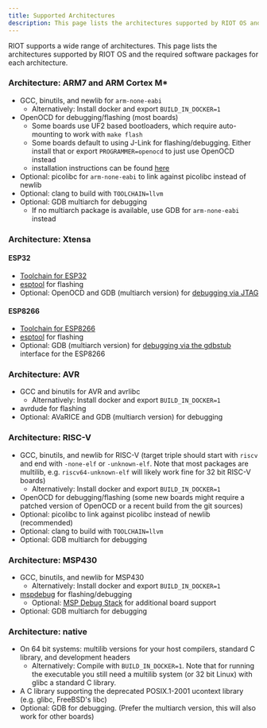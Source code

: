 ```yaml
---
title: Supported Architectures
description: This page lists the architectures supported by RIOT OS and the required software packages for each architecture.
---
```



<Contact />

RIOT supports a wide range of architectures. This page lists the architectures supported by RIOT OS and the required software packages for each architecture.

### Architecture: ARM7 and ARM Cortex M*

* GCC, binutils, and newlib for `arm-none-eabi`
    * Alternatively: Install docker and export `BUILD_IN_DOCKER=1`
* OpenOCD for debugging/flashing (most boards)
    * Some boards use UF2 based bootloaders, which require auto-mounting to work with `make flash`
    * Some boards default to using J-Link for flashing/debugging. Either install that or export
      `PROGRAMMER=openocd` to just use OpenOCD instead
    * installation instructions can be found [here](https://github.com/RIOT-OS/RIOT/wiki/OpenOCD)
* Optional: picolibc for `arm-none-eabi` to link against picolibc instead of newlib
* Optional: clang to build with `TOOLCHAIN=llvm`
* Optional: GDB multiarch for debugging
    * If no multiarch package is available, use GDB for `arm-none-eabi` instead

### Architecture: Xtensa

#### ESP32

* [Toolchain for ESP32](https://doc.riot-os.org/group__cpu__esp32.html#esp32_toolchain)
* [esptool](https://github.com/espressif/esptool) for flashing
* Optional: OpenOCD and GDB (multiarch version) for [debugging via JTAG](https://doc.riot-os.org/group__cpu__esp32.html#esp32_jtag_debugging)

#### ESP8266

* [Toolchain for ESP8266](https://doc.riot-os.org/group__cpu__esp8266.html#esp8266_toolchain)
* [esptool](https://github.com/espressif/esptool) for flashing
* Optional: GDB (multiarch version) for [debugging via the gdbstub](https://doc.riot-os.org/group__cpu__esp8266.html#esp8266_esp_gdbstub)
  interface for the ESP8266

### Architecture: AVR

* GCC and binutils for AVR and avrlibc
    * Alternatively: Install docker and export `BUILD_IN_DOCKER=1`
* avrdude for flashing
* Optional: AVaRICE and GDB (multiarch version) for debugging

### Architecture: RISC-V

* GCC, binutils, and newlib for RISC-V (target triple should start with `riscv` and end with
  `-none-elf` or `-unknown-elf`. Note that most packages are multilib, e.g. `riscv64-unknown-elf`
  will likely work fine for 32 bit RISC-V boards)
    * Alternatively: Install docker and export `BUILD_IN_DOCKER=1`
* OpenOCD for debugging/flashing (some new boards might require a patched version of OpenOCD or a
  recent build from the git sources)
* Optional: picolibc to link against picolibc instead of newlib (recommended)
* Optional: clang to build with `TOOLCHAIN=llvm`
* Optional: GDB multiarch for debugging

### Architecture: MSP430

* GCC, binutils, and newlib for MSP430
    * Alternatively: Install docker and export `BUILD_IN_DOCKER=1`
* [mspdebug](https://github.com/dlbeer/mspdebug) for flashing/debugging
    * Optional: [MSP Debug Stack](https://www.ti.com/tool/download/MSPDS-OPEN-SOURCE) for additional
      board support
* Optional: GDB multiarch for debugging

### Architecture: native

* On 64 bit systems: multilib versions for your host compilers, standard C library, and development
  headers
    * Alternatively: Compile with `BUILD_IN_DOCKER=1`. Note that for running the executable you
      still need a multilib system (or 32 bit Linux) with glibc a standard C library.
* A C library supporting the deprecated POSIX.1-2001 ucontext library (e.g. glibc, FreeBSD's libc)
* Optional: GDB for debugging. (Prefer the multiarch version, this will also work for other boards)
